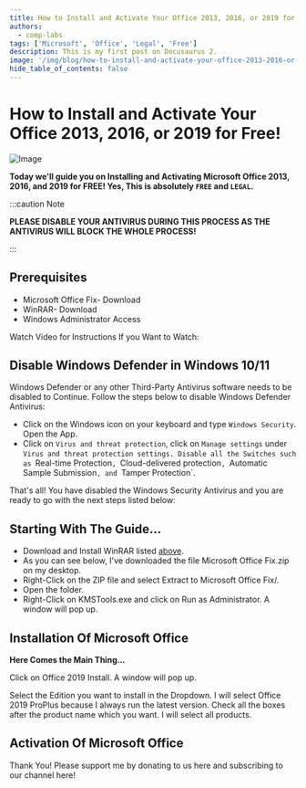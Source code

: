 ```yaml
---
title: How to Install and Activate Your Office 2013, 2016, or 2019 for Free!
authors:
  - comp-labs
tags: ['Microsoft', 'Office', 'Legal', 'Free']
description: This is my first post on Docusaurus 2.
image: '/img/blog/how-to-install-and-activate-your-office-2013-2016-or-2019-for-free.jpg'
hide_table_of_contents: false
---
```


# How to Install and Activate Your Office 2013, 2016, or 2019 for Free!

![Image](/img/blog/how-to-install-and-activate-your-office-2013-2016-or-2019-for-free.jpg)

**Today we'll guide you on Installing and Activating Microsoft Office 2013, 2016, and 2019 for FREE! Yes, This is absolutely `FREE` and `LEGAL`.**
<!-- truncate -->

:::caution Note

**PLEASE DISABLE YOUR ANTIVIRUS DURING THIS PROCESS AS THE ANTIVIRUS WILL BLOCK THE WHOLE PROCESS!**

:::

## Prerequisites

- Microsoft Office Fix- Download
- WinRAR- Download
- Windows Administrator Access

Watch Video for Instructions If you Want to Watch:

## Disable Windows Defender in Windows 10/11

Windows Defender or any other Third-Party Antivirus software needs to be disabled to Continue. Follow the steps below to disable Windows Defender Antivirus:

- Click on the Windows icon on your keyboard and type `Windows Security`. Open the App.
- Click on `Virus and threat protection`, click on `Manage settings` under `Virus and threat protection settings. Disable all the Switches such as `Real-time Protection`, `Cloud-delivered protection`, `Automatic Sample Submission`, and `Tamper Protection`.

That's all! You have disabled the Windows Security Antivirus and you are ready to go with the next steps listed below:

## Starting With The Guide...

- Download and Install WinRAR listed [above](#prerequisites).
- As you can see below, I've downloaded the file Microsoft Office Fix.zip on my desktop.
- Right-Click on the ZIP file and select Extract to Microsoft Office Fix/.
- Open the folder.
- Right-Click on KMSTools.exe and click on Run as Administrator. A window will pop up.

## Installation Of Microsoft Office

**Here Comes the Main Thing...**

Click on Office 2019 Install. A window will pop up.

Select the Edition you want to install in the Dropdown. I will select Office 2019 ProPlus because I always run the latest version. Check all the boxes after the product name which you want. I will select all products.

## Activation Of Microsoft Office

Thank You! Please support me by donating to us here and subscribing to our channel here!